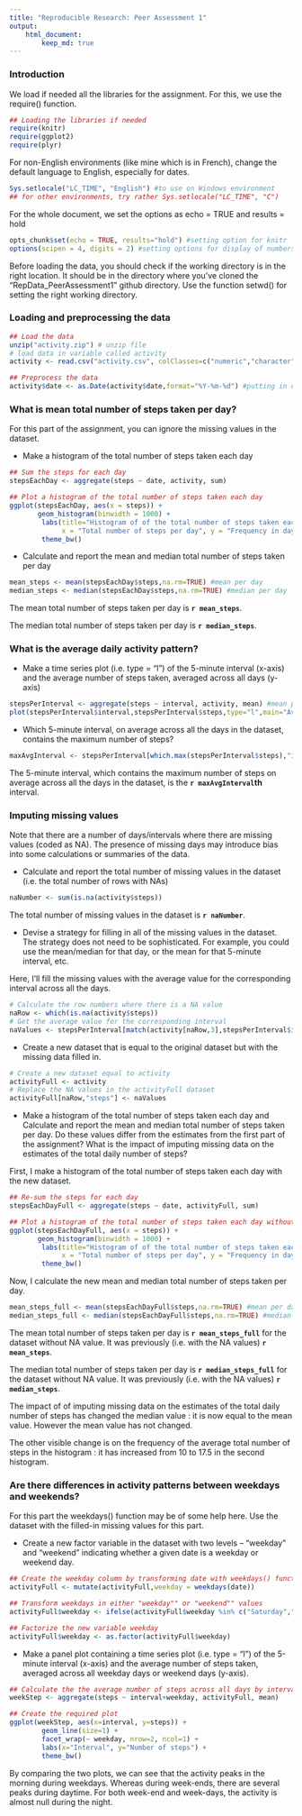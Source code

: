 ```yaml
---
title: "Reproducible Research: Peer Assessment 1"
output: 
    html_document:
        keep_md: true
---
```


### Introduction

We load if needed all the libraries for the assignment.
For this, we use the require() function.
```r
## Loading the libraries if needed
require(knitr)
require(ggplot2)
require(plyr)
```

For non-English environments (like mine which is in French), change the default
language to English, especially for dates.
```r
Sys.setlocale("LC_TIME", "English") #to use on Windows environment
## for other environments, try rather Sys.setlocale("LC_TIME", "C")
```

For the whole document, we set the options as echo = TRUE and results = hold
```r
opts_chunk$set(echo = TRUE, results="hold") #setting option for knitr
options(scipen = 4, digits = 2) #setting options for display of numbers
```

Before loading the data, you should check if the working directory is in the right location. It should be in the directory where you've cloned the "RepData_PeerAssessment1" github directory.
Use the function setwd() for setting the right working directory.

### Loading and preprocessing the data
```r
## Load the data
unzip("activity.zip") # unzip file
# load data in variable called activity
activity <- read.csv("activity.csv", colClasses=c("numeric","character","numeric"))

## Preprocess the data
activity$date <- as.Date(activity$date,format="%Y-%m-%d") #putting in date format
```
### What is mean total number of steps taken per day?

For this part of the assignment, you can ignore the missing values in the dataset.

- Make a histogram of the total number of steps taken each day
```r
## Sum the steps for each day
stepsEachDay <- aggregate(steps ~ date, activity, sum)

## Plot a histogram of the total number of steps taken each day
ggplot(stepsEachDay, aes(x = steps)) + 
       geom_histogram(binwidth = 1000) + 
        labs(title="Histogram of of the total number of steps taken each day", 
             x = "Total number of steps per day", y = "Frequency in days") + 
        theme_bw()
```

- Calculate and report the mean and median total number of steps taken per day
```r
mean_steps <- mean(stepsEachDay$steps,na.rm=TRUE) #mean per day
median_steps <- median(stepsEachDay$steps,na.rm=TRUE) #median per day
```

The mean total number of steps taken per day is **`r mean_steps`**.

The median total number of steps taken per day is **`r median_steps`**.

### What is the average daily activity pattern?

- Make a time series plot (i.e. type = "l") of the 5-minute interval (x-axis) and the average number of steps taken, averaged across all days (y-axis)
```r
stepsPerInterval <- aggregate(steps ~ interval, activity, mean) #mean per interval
plot(stepsPerInterval$interval,stepsPerInterval$steps,type="l",main="Average daily activity pattern", xlab="5-minute interval", ylab="Number of steps")
```

- Which 5-minute interval, on average across all the days in the dataset, contains the maximum number of steps?
```r
maxAvgInterval <- stepsPerInterval[which.max(stepsPerInterval$steps),"interval"]
```
The 5-minute interval, which contains the maximum number of steps on average across all the days in the dataset, is the **`r maxAvgInterval`th** interval.

### Imputing missing values

Note that there are a number of days/intervals where there are missing values (coded as NA). The presence of missing days may introduce bias into some calculations or summaries of the data.

- Calculate and report the total number of missing values in the dataset (i.e. the total number of rows with NAs)
```r
naNumber <- sum(is.na(activity$steps))
```
The total number of missing values in the dataset is **`r naNumber`**.

- Devise a strategy for filling in all of the missing values in the dataset. The strategy does not need to be sophisticated. For example, you could use the mean/median for that day, or the mean for that 5-minute interval, etc.

Here, I'll fill the missing values with the average value for the corresponding interval across all the days.
```r
# Calculate the row numbers where there is a NA value
naRow <- which(is.na(activity$steps))
# Get the average value for the corresponding interval
naValues <- stepsPerInterval[match(activity[naRow,3],stepsPerInterval$interval),"steps"]
```

- Create a new dataset that is equal to the original dataset but with the missing data filled in.
```r
# Create a new dataset equal to activity
activityFull <- activity
# Replace the NA values in the activityFull dataset
activityFull[naRow,"steps"] <- naValues
```

- Make a histogram of the total number of steps taken each day and Calculate and report the mean and median total number of steps taken per day. Do these values differ from the estimates from the first part of the assignment? What is the impact of imputing missing data on the estimates of the total daily number of steps?

First, I make a histogram of the total number of steps taken each day with the new dataset.
```r
## Re-sum the steps for each day
stepsEachDayFull <- aggregate(steps ~ date, activityFull, sum)

## Plot a histogram of the total number of steps taken each day without NA values
ggplot(stepsEachDayFull, aes(x = steps)) + 
       geom_histogram(binwidth = 1000) + 
        labs(title="Histogram of of the total number of steps taken each day without NA values", 
             x = "Total number of steps per day", y = "Frequency in days") + 
        theme_bw()
```

Now, I calculate the new mean and median total number of steps taken per day.
```r
mean_steps_full <- mean(stepsEachDayFull$steps,na.rm=TRUE) #mean per day
median_steps_full <- median(stepsEachDayFull$steps,na.rm=TRUE) #median per day
```
The mean total number of steps taken per day is **`r mean_steps_full`** for the dataset without NA value. It was previously (i.e. with the NA values) **`r mean_steps`**.

The median total number of steps taken per day is **`r median_steps_full`** for the dataset without NA value. It was previously (i.e. with the NA values) **`r median_steps`**.

The impact of of imputing missing data on the estimates of the total daily number of steps has changed the median value : it is now equal to the mean value.
However the mean value has not changed.

The other visible change is on the frequency of the average total number of steps in the histogram : it has increased from 10 to 17.5 in the second histogram.

### Are there differences in activity patterns between weekdays and weekends?

For this part the weekdays() function may be of some help here. Use the dataset with the filled-in missing values for this part.

- Create a new factor variable in the dataset with two levels -- "weekday" and "weekend" indicating whether a given date is a weekday or weekend day.
```r
## Create the weekday column by transforming date with weekdays() function
activityFull <- mutate(activityFull,weekday = weekdays(date))

## Transform weekdays in either "weekday"" or "weekend"" values
activityFull$weekday <- ifelse(activityFull$weekday %in% c("Saturday","Sunday"),"weekend","weekday")

## Factorize the new variable weekday
activityFull$weekday <- as.factor(activityFull$weekday)
```

- Make a panel plot containing a time series plot (i.e. type = "l") of the 5-minute interval (x-axis) and the average number of steps taken, averaged across all weekday days or weekend days (y-axis).
```r
## Calculate the the average number of steps across all days by interval and weekday
weekStep <- aggregate(steps ~ interval+weekday, activityFull, mean)

## Create the required plot
ggplot(weekStep, aes(x=interval, y=steps)) + 
        geom_line(size=1) + 
        facet_wrap(~ weekday, nrow=2, ncol=1) +
        labs(x="Interval", y="Number of steps") +
        theme_bw()
```

By comparing the two plots, we can see that the activity peaks in the morning during weekdays. 
Whereas during week-ends, there are several peaks during daytime.
For both week-end and week-days, the activity is almost null during the night.
